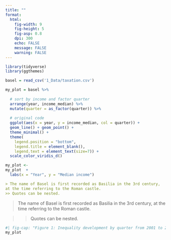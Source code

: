 ```yaml
---
title: ""
format:
  html:
    fig-width: 9
    fig-height: 5
    fig-asp: 0.8
    dpi: 300
    echo: FALSE
    message: FALSE
    warning: FALSE
---
```


```r

library(tidyverse)
library(ggthemes)

basel = read_csv('1_Data/taxation.csv')

```

```r


my_plot = basel %>%
  
  # sort by income and factor quarter
  arrange(year, income_median) %>% 
  mutate(quarter = as_factor(quarter)) %>% 
  
  # original code
  ggplot(aes(x = year, y = income_median, col = quarter)) +
  geom_line() + geom_point() +
  theme_minimal() +
  theme(
    legend.position = "bottom",
    legend.title = element_blank(),
    legend.text = element_text(size=7)) + 
  scale_color_viridis_d() 

my_plot <- 
my_plot  +
  labs(x = "Year", y = "Median income")


```

````markdown
> The name of Basel is first recorded as Basilia in the 3rd century, 
at the time referring to the Roman castle. 
>> Quotes can be nested.
````
> The name of Basel is first recorded as Basilia in the 3rd century, at the time referring to the Roman castle. 

>> Quotes can be nested.

```r
#| fig-cap: "Figure 1: Inequality development by quarter from 2001 to 2017."
my_plot

```